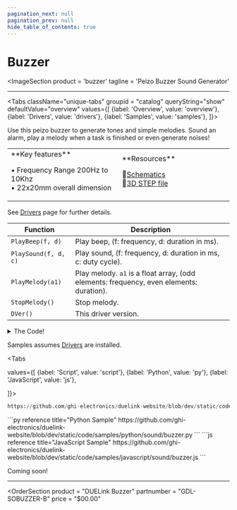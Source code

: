 ```yaml
---
pagination_next: null
pagination_prev: null
hide_table_of_contents: true
---
```



# Buzzer

<ImageSection
    product = 'buzzer'
    tagline = 'Peizo Buzzer Sound Generator'
></ImageSection>

---

<Tabs className="unique-tabs" groupid = "catalog" queryString="show" defaultValue="overview"
  values={[
    {label: 'Overview', value: 'overview'},
    {label: 'Drivers', value: 'drivers'},
    {label: 'Samples', value: 'samples'},
  ]}>

<TabItem value="overview">

Use this peizo buzzer to generate tones and simple melodies. Sound an alarm, play a melody when a task is finished or even generate noises!

<table><td width='50%'>
**Key features**

• Frequency Range 200Hz to 10Khz<br/>
• 22x20mm overall dimension<br/>

</td><td width='50%'>
**Resources**
 
📄[Schematics](pathname:///sch/gdl-sobuzzer-b.pdf)<br/>
🔩[3D STEP file](pathname:///3d/gdl-sobuzzer-b.step)<br/>

</td></table>

</TabItem>

<TabItem value="drivers">

See [Drivers](../../engine/drivers) page for further details.

Function | Description
--- | ---
`PlayBeep(f, d)` | Play beep, (f: frequency, d: duration in ms).
`PlaySound(f, d, c)` | Play sound, (f: frequency, d: duration in ms, c: duty cycle).
`PlayMelody(a1)` | Play melody. `a1` is a float array, (odd elements: frequency, even elements: duration).
`StopMelody()` | Stop melody.
`DVer()` | This driver version.


<details>
  <summary>The Code!</summary>



```py reference title="Buzzer Driver"
https://github.com/ghi-electronics/duelink-website/blob/dev/static/code/drivers/sound/buzzer.txt
```

</details>
</TabItem>

<TabItem value="samples">

Samples assumes [Drivers](../../engine/drivers) are installed.

<Tabs

  values={[
    {label: 'Script', value: 'script'},
    {label: 'Python', value: 'py'},
    {label: 'JavaScript', value: 'js'},

]}>

<TabItem value="script">

```py reference title="Script Sample"
https://github.com/ghi-electronics/duelink-website/blob/dev/static/code/samples/script/sound/buzzer.txt
```
</TabItem>

<TabItem value="py">
```py reference title="Python Sample"
https://github.com/ghi-electronics/duelink-website/blob/dev/static/code/samples/python/sound/buzzer.py
```
</TabItem>

<TabItem value="js">
```js reference title="JavaScript Sample"
https://github.com/ghi-electronics/duelink-website/blob/dev/static/code/samples/javascript/sound/buzzer.js
```

</TabItem>

</Tabs>

</TabItem>

<TabItem value="projects">Coming soon!</TabItem>

</Tabs>

---

<OrderSection
    product = "DUELink Buzzer"
    partnumber = "GDL-SOBUZZER-B"
    price = "$00.00"
></OrderSection>





